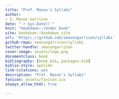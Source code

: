 ```yaml
--- 
title: "Prof. Mason's Syllabi"
author: 
- S. Mason Garrison
date: "`r Sys.Date()`"
knit: "bookdown::render_book"
site: bookdown::bookdown_site
url: 'https\://github.com/smasongarrison/syllabi'
github-repo: smasongarrison/syllabi
twitter-handle: smasongarrison
cover-image: assets/logo.png
documentclass: book
bibliography: [book.bib, packages.bib]
biblio-style: apalike
link-citations: yes
description: "Prof. Mason's Syllabi"
favicon: assets/favicon.ico
always_allow_html: true

---
```

